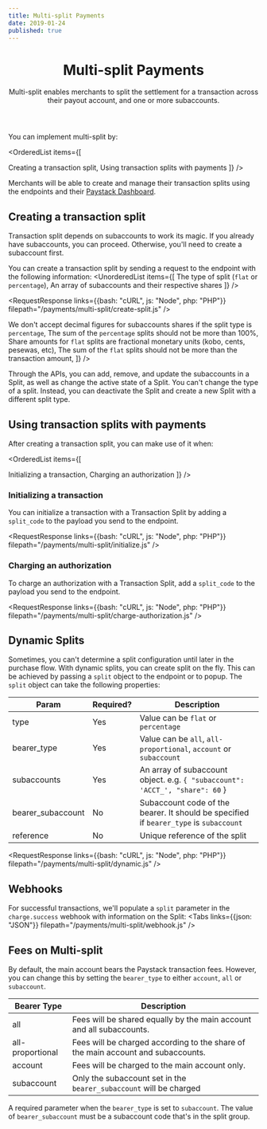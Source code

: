 ```yaml
---
title: Multi-split Payments
date: 2019-01-24
published: true
---
```


<header>
	<h1>Multi-split Payments</h1>
	<Callout type="summary" title="In a nutshell">
    Multi-split enables merchants to split the settlement for a transaction across their payout account, and one or more subaccounts.
  </Callout>
</header>

You can implement multi-split by:

<OrderedList items={[
  <Link to="/payments/multi-split-payments#creating-a-transaction-split">Creating a transaction split</Link>,
  <Link to="/payments/multi-split-payments#using-transaction-splits-with-payments">Using transaction splits with payments</Link>
  ]} 
/>

Merchants will be able to create and manage their transaction splits using the <ApiLink title="Transaction Splits" path="split" /> endpoints and their <a href="https://dashboard.paystack.com/#/transaction-splits" target="_blank" rel="noopener noreferrer">Paystack Dashboard</a>.

## Creating a transaction split
<Callout type="info" title="Before you begin">
  Transaction split depends on subaccounts to work its magic. If you already have subaccounts, you can proceed. Otherwise, you'll need to <Link to="/payments/split-payments#create-a-subaccount">create a subaccount</Link> first.
</Callout>

You can create a transaction split by sending a request to the <ApiLink title="Create Split" path="split-create" /> endpoint with the following information:
<UnorderedList items={[
  <span>The type of split (<code>flat</code> or <code>percentage</code>)</span>,
  <span>An array of subaccounts and their respective shares</span>
  ]} 
/>

<RequestResponse links={{bash: "cURL", js: "Node", php: "PHP"}} filepath="/payments/multi-split/create-split.js" />

<Callout type="warning" title="Warning">
  <OrderedList items={[
  <span>We don't accept decimal figures for subaccounts shares if the split type is <code>percentage</code></span>,
  <span>The sum of the <code>percentage</code> splits should not be more than 100%</span>,
  <span>Share amounts for <code>flat</code> splits are fractional monetary units (kobo, cents, pesewas, etc)</span>,
  <span>The sum of the <code>flat</code> splits should not be more than the transaction amount</span>,
  ]} 
/>
</Callout>

Through the APIs, you can add, remove, and update the subaccounts in a Split, as well as change the active state of a Split.
<Callout type="warning" title="Updating a Split">
  You can't change the type of a split. Instead, you can deactivate the Split and create a new Split with a different split type.
</Callout>

## Using transaction splits with payments
After creating a transaction split, you can make use of it when:

<OrderedList items={[
  <Link to="/payments/multi-split-payments#initializing-a-transaction">Initializing a transaction</Link>,
  <Link to="/payments/multi-split-payments#charging-an-authorization">Charging an authorization</Link>
  ]} 
/>

### Initializing a transaction
You can initialize a transaction with a Transaction Split by adding a `split_code` to the payload you send to the <ApiLink title="Transaction Initialize" path="transaction-initialize" /> endpoint.

<RequestResponse links={{bash: "cURL", js: "Node", php: "PHP"}} filepath="/payments/multi-split/initialize.js" />

### Charging an authorization
To charge an authorization with a Transaction Split, add a `split_code` to the payload you send to the <ApiLink title="Charge Authorization" path="transaction-charge-authorization" /> endpoint.

<RequestResponse links={{bash: "cURL", js: "Node", php: "PHP"}} filepath="/payments/multi-split/charge-authorization.js" />

## Dynamic Splits
Sometimes, you can't determine a split configuration until later in the purchase flow. With dynamic splits, you can create split on the fly. This can be achieved by passing a `split` object to the <ApiLink title="Transaction Initialize" path="transaction-initialize" /> endpoint or to <Link to="/payments/accept-payments#popup">popup</Link>. The `split` object can take the following properties:

<table>
  <thead>
    <tr>
      <th>Param</th>
      <th>Required?</th>
      <th>Description</th>
    </tr>
  </thead>
  <tbody>
    <tr>
      <td>type</td>
      <td>Yes</td>
      <td>Value can be <code>flat</code> or <code>percentage</code></td>
    </tr>
    <tr>
      <td>bearer_type</td>
      <td>Yes</td>
      <td>Value can be <code>all</code>, <code>all-proportional</code>, <code>account</code>  or <code>subaccount</code></td>
    </tr>
    <tr>
      <td>subaccounts</td>
      <td>Yes</td>
      <td>An array of subaccount object. e.g. <code>&#123; "subaccount": 'ACCT_', "share": 60</code> &#125;</td>
    </tr>
    <tr>
      <td>bearer_subaccount</td>
      <td>No</td>
      <td>Subaccount code of the bearer. It should be specified if <code>bearer_type</code> is <code>subaccount</code></td>
    </tr>
    <tr>
      <td>reference</td>
      <td>No</td>
      <td>Unique reference of the split</td>
    </tr>
  </tbody>
</table>

<RequestResponse links={{bash: "cURL", js: "Node", php: "PHP"}} filepath="/payments/multi-split/dynamic.js" />

## Webhooks
For successful transactions, we'll populate a `split` parameter in the `charge.success` webhook with information on the Split:
<Tabs links={{json: "JSON"}} filepath="/payments/multi-split/webhook.js" />

## Fees on Multi-split
By default, the main account bears the Paystack transaction fees. However, you can change this by setting the `bearer_type` to either `account`, `all` or `subaccount`.

<table>
  <thead>
    <tr>
      <th>Bearer Type</th>
      <th>Description</th>
    </tr>
  </thead>
  <tbody>
    <tr>
      <td>all</td>
      <td> Fees will be shared equally by the main account and all subaccounts.</td>
    </tr>
    <tr>
      <td>all-proportional</td>
      <td> Fees will be charged according to the share of the main account and subaccounts.</td>
    </tr>
    <tr>
      <td>account</td>
      <td> Fees will be charged to the main account only.</td>
    </tr>
    <tr>
      <td>subaccount</td>
      <td> Only the subaccount set in the <code>bearer_subaccount</code> will be charged</td>
    </tr>
  </tbody>
</table>

<Callout type="info" title="Bearer Subaccount">
A required parameter when the <code>bearer_type</code> is set to <code>subaccount</code>. 
The value of <code>bearer_subaccount</code> must be a subaccount code that's in the split group.
</Callout>